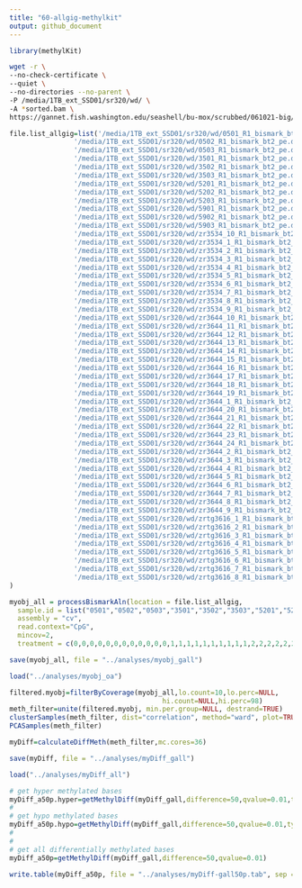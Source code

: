 ```yaml
---
title: "60-allgig-methylkit"
output: github_document
---
```



```r
library(methylKit)
```

```bash
wget -r \
--no-check-certificate \
--quiet \
--no-directories --no-parent \
-P /media/1TB_ext_SSD01/sr320/wd/ \
-A *sorted.bam \
https://gannet.fish.washington.edu/seashell/bu-mox/scrubbed/061021-big/
```

```r
file.list_allgig=list('/media/1TB_ext_SSD01/sr320/wd/0501_R1_bismark_bt2_pe.deduplicated.sorted.bam',
                '/media/1TB_ext_SSD01/sr320/wd/0502_R1_bismark_bt2_pe.deduplicated.sorted.bam',
                '/media/1TB_ext_SSD01/sr320/wd/0503_R1_bismark_bt2_pe.deduplicated.sorted.bam',
                '/media/1TB_ext_SSD01/sr320/wd/3501_R1_bismark_bt2_pe.deduplicated.sorted.bam',
                '/media/1TB_ext_SSD01/sr320/wd/3502_R1_bismark_bt2_pe.deduplicated.sorted.bam',
                '/media/1TB_ext_SSD01/sr320/wd/3503_R1_bismark_bt2_pe.deduplicated.sorted.bam',
                '/media/1TB_ext_SSD01/sr320/wd/5201_R1_bismark_bt2_pe.deduplicated.sorted.bam',
                '/media/1TB_ext_SSD01/sr320/wd/5202_R1_bismark_bt2_pe.deduplicated.sorted.bam',
                '/media/1TB_ext_SSD01/sr320/wd/5203_R1_bismark_bt2_pe.deduplicated.sorted.bam',
                '/media/1TB_ext_SSD01/sr320/wd/5901_R1_bismark_bt2_pe.deduplicated.sorted.bam',
                '/media/1TB_ext_SSD01/sr320/wd/5902_R1_bismark_bt2_pe.deduplicated.sorted.bam',
                '/media/1TB_ext_SSD01/sr320/wd/5903_R1_bismark_bt2_pe.deduplicated.sorted.bam',
                '/media/1TB_ext_SSD01/sr320/wd/zr3534_10_R1_bismark_bt2_pe.deduplicated.sorted.bam',
                '/media/1TB_ext_SSD01/sr320/wd/zr3534_1_R1_bismark_bt2_pe.deduplicated.sorted.bam',
                '/media/1TB_ext_SSD01/sr320/wd/zr3534_2_R1_bismark_bt2_pe.deduplicated.sorted.bam',
                '/media/1TB_ext_SSD01/sr320/wd/zr3534_3_R1_bismark_bt2_pe.deduplicated.sorted.bam',
                '/media/1TB_ext_SSD01/sr320/wd/zr3534_4_R1_bismark_bt2_pe.deduplicated.sorted.bam',
                '/media/1TB_ext_SSD01/sr320/wd/zr3534_5_R1_bismark_bt2_pe.deduplicated.sorted.bam',
                '/media/1TB_ext_SSD01/sr320/wd/zr3534_6_R1_bismark_bt2_pe.deduplicated.sorted.bam',
                '/media/1TB_ext_SSD01/sr320/wd/zr3534_7_R1_bismark_bt2_pe.deduplicated.sorted.bam',
                '/media/1TB_ext_SSD01/sr320/wd/zr3534_8_R1_bismark_bt2_pe.deduplicated.sorted.bam',
                '/media/1TB_ext_SSD01/sr320/wd/zr3534_9_R1_bismark_bt2_pe.deduplicated.sorted.bam',
                '/media/1TB_ext_SSD01/sr320/wd/zr3644_10_R1_bismark_bt2_pe.deduplicated.sorted.bam',
                '/media/1TB_ext_SSD01/sr320/wd/zr3644_11_R1_bismark_bt2_pe.deduplicated.sorted.bam',
                '/media/1TB_ext_SSD01/sr320/wd/zr3644_12_R1_bismark_bt2_pe.deduplicated.sorted.bam',
                '/media/1TB_ext_SSD01/sr320/wd/zr3644_13_R1_bismark_bt2_pe.deduplicated.sorted.bam',
                '/media/1TB_ext_SSD01/sr320/wd/zr3644_14_R1_bismark_bt2_pe.deduplicated.sorted.bam',
                '/media/1TB_ext_SSD01/sr320/wd/zr3644_15_R1_bismark_bt2_pe.deduplicated.sorted.bam',
                '/media/1TB_ext_SSD01/sr320/wd/zr3644_16_R1_bismark_bt2_pe.deduplicated.sorted.bam',
                '/media/1TB_ext_SSD01/sr320/wd/zr3644_17_R1_bismark_bt2_pe.deduplicated.sorted.bam',
                '/media/1TB_ext_SSD01/sr320/wd/zr3644_18_R1_bismark_bt2_pe.deduplicated.sorted.bam',
                '/media/1TB_ext_SSD01/sr320/wd/zr3644_19_R1_bismark_bt2_pe.deduplicated.sorted.bam',
                '/media/1TB_ext_SSD01/sr320/wd/zr3644_1_R1_bismark_bt2_pe.deduplicated.sorted.bam',
                '/media/1TB_ext_SSD01/sr320/wd/zr3644_20_R1_bismark_bt2_pe.deduplicated.sorted.bam',
                '/media/1TB_ext_SSD01/sr320/wd/zr3644_21_R1_bismark_bt2_pe.deduplicated.sorted.bam',
                '/media/1TB_ext_SSD01/sr320/wd/zr3644_22_R1_bismark_bt2_pe.deduplicated.sorted.bam',
                '/media/1TB_ext_SSD01/sr320/wd/zr3644_23_R1_bismark_bt2_pe.deduplicated.sorted.bam',
                '/media/1TB_ext_SSD01/sr320/wd/zr3644_24_R1_bismark_bt2_pe.deduplicated.sorted.bam',
                '/media/1TB_ext_SSD01/sr320/wd/zr3644_2_R1_bismark_bt2_pe.deduplicated.sorted.bam',
                '/media/1TB_ext_SSD01/sr320/wd/zr3644_3_R1_bismark_bt2_pe.deduplicated.sorted.bam',
                '/media/1TB_ext_SSD01/sr320/wd/zr3644_4_R1_bismark_bt2_pe.deduplicated.sorted.bam',
                '/media/1TB_ext_SSD01/sr320/wd/zr3644_5_R1_bismark_bt2_pe.deduplicated.sorted.bam',
                '/media/1TB_ext_SSD01/sr320/wd/zr3644_6_R1_bismark_bt2_pe.deduplicated.sorted.bam',
                '/media/1TB_ext_SSD01/sr320/wd/zr3644_7_R1_bismark_bt2_pe.deduplicated.sorted.bam',
                '/media/1TB_ext_SSD01/sr320/wd/zr3644_8_R1_bismark_bt2_pe.deduplicated.sorted.bam',
                '/media/1TB_ext_SSD01/sr320/wd/zr3644_9_R1_bismark_bt2_pe.deduplicated.sorted.bam',
                '/media/1TB_ext_SSD01/sr320/wd/zrtg3616_1_R1_bismark_bt2_pe.deduplicated.sorted.bam',
                '/media/1TB_ext_SSD01/sr320/wd/zrtg3616_2_R1_bismark_bt2_pe.deduplicated.sorted.bam',
                '/media/1TB_ext_SSD01/sr320/wd/zrtg3616_3_R1_bismark_bt2_pe.deduplicated.sorted.bam',
                '/media/1TB_ext_SSD01/sr320/wd/zrtg3616_4_R1_bismark_bt2_pe.deduplicated.sorted.bam',
                '/media/1TB_ext_SSD01/sr320/wd/zrtg3616_5_R1_bismark_bt2_pe.deduplicated.sorted.bam',
                '/media/1TB_ext_SSD01/sr320/wd/zrtg3616_6_R1_bismark_bt2_pe.deduplicated.sorted.bam',
                '/media/1TB_ext_SSD01/sr320/wd/zrtg3616_7_R1_bismark_bt2_pe.deduplicated.sorted.bam',
                '/media/1TB_ext_SSD01/sr320/wd/zrtg3616_8_R1_bismark_bt2_pe.deduplicated.sorted.bam'
)
```

```r
myobj_all = processBismarkAln(location = file.list_allgig,
  sample.id = list("0501","0502","0503","3501","3502","3503","5201","5202","5203","5901","5902","5903","zr3534_10","zr3534_1","zr3534_2","zr3534_3","zr3534_4","zr3534_5","zr3534_6","zr3534_7","zr3534_8","zr3534_9","zr3644_10","zr3644_11","zr3644_12","zr3644_13","zr3644_14","zr3644_15","zr3644_16","zr3644_17","zr3644_18","zr3644_19","zr3644_1","zr3644_20","zr3644_21","zr3644_22","zr3644_23","zr3644_24","zr3644_2","zr3644_3","zr3644_4","zr3644_5","zr3644_6","zr3644_7","zr3644_8","zr3644_9","zrtg3616_1","zrtg3616_2","zrtg3616_3","zrtg3616_4","zrtg3616_5","zrtg3616_6","zrtg3616_7","zrtg3616_8"),
  assembly = "cv",
  read.context="CpG",
  mincov=2,
  treatment = c(0,0,0,0,0,0,0,0,0,0,0,0,1,1,1,1,1,1,1,1,1,1,2,2,2,2,2,2,2,2,2,2,2,2,2,2,2,2,2,2,2,2,2,2,2,2,3,3,3,3,3,3,3,3))
```



```r
save(myobj_all, file = "../analyses/myobj_gall")
```



```r
load("../analyses/myobj_oa")
```


```r
filtered.myobj=filterByCoverage(myobj_all,lo.count=10,lo.perc=NULL,
                                      hi.count=NULL,hi.perc=98)
meth_filter=unite(filtered.myobj, min.per.group=NULL, destrand=TRUE)
clusterSamples(meth_filter, dist="correlation", method="ward", plot=TRUE)
PCASamples(meth_filter)
```





```r
myDiff=calculateDiffMeth(meth_filter,mc.cores=36)
```


```r
save(myDiff, file = "../analyses/myDiff_gall")
```


```r
load("../analyses/myDiff_all")
```



```r
# get hyper methylated bases
myDiff_a50p.hyper=getMethylDiff(myDiff_gall,difference=50,qvalue=0.01,type="hyper")
#
# get hypo methylated bases
myDiff_a50p.hypo=getMethylDiff(myDiff_gall,difference=50,qvalue=0.01,type="hypo")
#
#
# get all differentially methylated bases
myDiff_a50p=getMethylDiff(myDiff_gall,difference=50,qvalue=0.01)
```




```r
write.table(myDiff_a50p, file = "../analyses/myDiff-gall50p.tab", sep = "\t")
```




